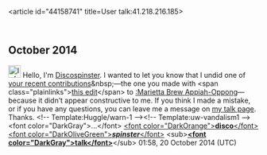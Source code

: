 <article id="44158741" title=User talk:41.218.216.185>
	<talkpage id="44158741" title="User talk:41.218.216.185">

== October 2014 ==

[[File:Information.svg|25px|alt=Information icon]] Hello, I'm [[User:Discospinster|Discospinster]]. I wanted to let you know that I undid one of [[Special:Contributions/41.218.216.185|your recent contributions]]&amp;nbsp;—the one you made with &lt;span class=&quot;plainlinks&quot;&gt;[http://en.wikipedia.org/wiki/Marietta_Brew_Appiah-Oppong?diff=630319065 this edit]&lt;/span&gt; to [[:Marietta Brew Appiah-Oppong]]— because it didn’t appear constructive to me. If you think I made a mistake, or if you have any questions, you can leave me a message on [[User_talk:Discospinster|my talk page]]. Thanks. &lt;!-- Template:Huggle/warn-1 --&gt;&lt;!-- Template:uw-vandalism1 --&gt;&lt;font color=&quot;DarkGray&quot;&gt;...&lt;/font&gt; [[User:discospinster|&lt;font color=&quot;DarkOrange&quot;&gt;'''disco'''&lt;/font&gt;&lt;font color=&quot;DarkOliveGreen&quot;&gt;'''''spinster'''''&lt;/font&gt;]] &lt;sub&gt;[[User talk:discospinster|'''&lt;font color=&quot;DarkGray&quot;&gt;talk&lt;/font&gt;''']]&lt;/sub&gt; 01:58, 20 October 2014 (UTC)
	</talkpage>
</article>